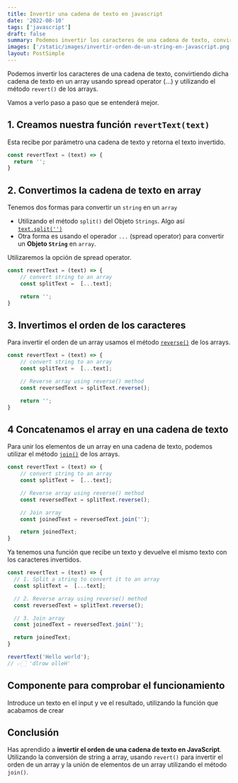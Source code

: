 ```yaml
---
title: Invertir una cadena de texto en javascript
date: '2022-08-10'
tags: ['javascript']
draft: false
summary: Podemos invertir los caracteres de una cadena de texto, convirtiendo dicha cadena de texto en un array usando spread operator (...) y utilizando el método `revert()` de los arrays. Hay otras formas de hacerlo, pero usando el método revert es la más simple.
images: ['/static/images/invertir-orden-de-un-string-en-javascript.png']
layout: PostSimple
---
```


Podemos invertir los caracteres de una cadena de texto, convirtiendo dicha cadena de texto en un array usando spread operator (...) y utilizando el método `revert()` de los arrays.

Vamos a verlo paso a paso que se entenderá mejor.

## 1. Creamos nuestra función `revertText(text)`

Esta recibe por parámetro una cadena de texto y retorna el texto invertido.

```JavaScript
const revertText = (text) => {
  return '';
}
```

## 2. Convertimos la cadena de texto en array

Tenemos dos formas para convertir un `string` en un `array`

- Utilizando el método `split()` del Objeto `Strings`. Algo así [`text.split('')`](https://developer.mozilla.org/es/docs/Web/JavaScript/Reference/Global_Objects/String/split)
- Otra forma es usando el operador `...` (spread operator) para convertir un **Objeto `String`** en `array`.

Utilizaremos la opción de spread operator.

```JavaScript
const revertText = (text) => {
    // convert string to an array
    const splitText =  [...text];

    return '';
}
```

## 3. Invertimos el orden de los caracteres

Para invertir el orden de un array usamos el método [`reverse()`](https://developer.mozilla.org/es/docs/Web/JavaScript/Reference/Global_Objects/Array/reverse) de los arrays.

```JavaScript
const revertText = (text) => {
    // convert string to an array
    const splitText =  [...text];

    // Reverse array using reverse() method
    const reversedText = splitText.reverse();

    return '';
}
```

## 4 Concatenamos el array en una cadena de texto

Para unir los elementos de un array en una cadena de texto, podemos utilizar el método [`join()`](https://developer.mozilla.org/es/docs/Web/JavaScript/Reference/Global_Objects/Array/join) de los arrays.

```JavaScript
const revertText = (text) => {
    // convert string to an array
    const splitText =  [...text];

    // Reverse array using reverse() method
    const reversedText = splitText.reverse();

    // Join array
    const joinedText = reversedText.join('');

    return joinedText;
}
```

Ya tenemos una función que recibe un texto y devuelve el mismo texto con los caracteres invertidos.

```JavaScript
const revertText = (text) => {
  // 1. Split a string to convert it to an array
  const splitText =  [...text];

  // 2. Reverse array using reverse() method
  const reversedText = splitText.reverse();

  // 3. Join array
  const joinedText = reversedText.join('');

  return joinedText;
}

revertText('Hello world');
// 👉🏻 'dlrow olleH'
```

## Componente para comprobar el funcionamiento

Introduce un texto en el input y ve el resultado, utilizando la función que acabamos de crear

<RevertString />

## Conclusión

Has aprendido a **invertir el orden de una cadena de texto en JavaScript**. Utilizando la conversión de string a array, usando `revert()` para invertir el orden de un array y la unión de elementos de un array utilizando el método `join()`.
